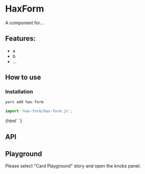 

<Meta title="Card|Docs" />

# HaxForm

A component for...

## Features:

- a
- b
- ...

## How to use

### Installation

```bash
yarn add hax-form
```

```js
import 'hax-form/hax-form.js';
```

<Preview withToolbar>
  <Story name="Simple" height="220px">
    {html`
      <hax-form></hax-form>
    `}
  </Story>
</Preview>

## API

<Props of="hax-form" />

## Playground

Please select "Card Playground" story and open the knobs panel.
